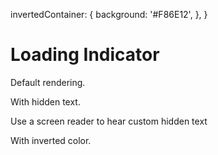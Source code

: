 

<Meta title="core|UI Feedback/Loading Indicator" component={LoadingIndicator} />

  invertedContainer: {
    background: '#F86E12',
  },
}

# Loading Indicator

Default rendering.

<Preview>
  <Story name="default">
    <LoadingIndicator />
  </Story>
</Preview>

With hidden text.

<Preview>
  <Story name="with hidden text">
    <LoadingIndicator hiddenText="This is the custom hidden text" />
    Use a screen reader to hear custom hidden text
  </Story>
</Preview>

With inverted color.

<Preview>
  <Story name="inverted">
    <div style={styles.invertedContainer}>
      <LoadingIndicator inverted />
    </div>
  </Story>
</Preview>
